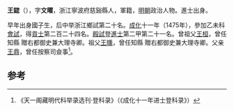{{Disputed|time=2022-01-10T17:01:42+00:00}}
'''王鍃'''（{{bd|1442年||？}}），字'''文曜'''，浙江寧波府慈谿縣人，軍籍，[[明朝|明朝]]政治人物。進士出身。

早年出身國子生，后中举浙江鄉試第二十名。[[成化|成化]]十一年（1475年），參加乙未科[[會試|會試]]，得[[貢士|貢士]]第二百二十四名。[[殿試|殿試]]登[[進士|進士]]第二甲第二十一名。曾祖父[[王桓|王桓]]，曾任知縣 贈右都御史兼大理寺卿。祖父[[王曛|王曛]]，曾任知縣 贈右都御史兼大理寺卿。父亲[[王鼎|王鼎]]，曾任按察司僉事<ref>《天一阁藏明代科举录选刊·登科录》（《成化十一年进士登科录》）</ref>。

==参考==
{{reflist}}
{{明朝人物小作品}}
{{成化十一年乙未科殿試金榜}}